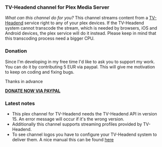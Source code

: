 === TV-Headend channel for Plex Media Server ===

''What can this channel do for you?''
This channel streams content from a [https://github.com/moxz/tvheadend.bundle TV-Headend] service right
to any of your plex devices. If the TV-Headend system cannot transcode the stream, which is needed by browsers, iOS and Android
devices, the plex service will do it instead. Please keep in mind that this transcoding process need a bigger
CPU.
 
=== Donation ===
Since I'm developing in my free time I'd like to ask you to support my work.
You can do it by contributing 5 EUR via paypal. This will give me motivation
to keep on coding and fixing bugs.

Thanks in advance

[https://www.paypal.com/cgi-bin/webscr?no_note=0&lc=US&business=realriot%40realriot.de&item_name=GitHub+-+tvheadend-ng.bundle&cmd=_donations&currency_code=USD '''DONATE NOW VIA PAYPAL''']

=== Latest notes ===
* This plex channel for TV-Headend needs the TV-Headend API in version 15. An error message will occur if it's the wrong version.
* Additionally this channel supports streaming profiles provided by TV-Headend.
* To see channel logos you have to configure your TV-Headend system to deliver them. A nice manual this can be found [https://tvheadend.org/boards/5/topics/13408?r=13674#message-13674 here]
